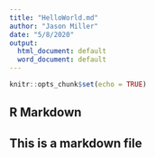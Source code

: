 ---
title: "HelloWorld.md"
author: "Jason Miller"
date: "5/8/2020"
output:
  html_document: default
  word_document: default
---

```{r setup, include=FALSE}
knitr::opts_chunk$set(echo = TRUE)
```

## R Markdown

## This is a markdown file


